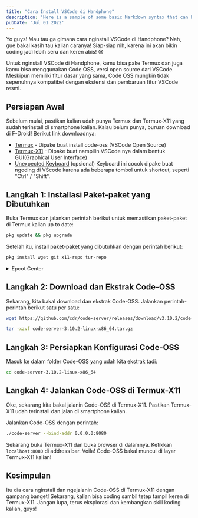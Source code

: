 ```yaml
---
title: "Cara Install VSCode di Handphone"
description: 'Here is a sample of some basic Markdown syntax that can be used when writing Markdown content in Astro.'
pubDate: 'Jul 01 2022'
---
```


Yo guys! Mau tau ga gimana cara nginstall VSCode di Handphone? Nah, gue bakal kasih tau kalian caranya! Siap-siap nih, karena ini akan bikin coding jadi lebih seru dan keren abis! 😎

Untuk nginstall VSCode di Handphone, kamu bisa pake Termux dan juga kamu bisa menggunakan Code OSS, versi open source dari VSCode. Meskipun memiliki fitur dasar yang sama, Code OSS mungkin tidak sepenuhnya kompatibel dengan ekstensi dan pembaruan fitur VSCode resmi.

## Persiapan Awal

Sebelum mulai, pastikan kalian udah punya Termux dan Termux-X11 yang sudah terinstall di smartphone kalian. Kalau belum punya, buruan download di F-Droid! Berikut link downloadnya:
- [Termux](link_ke_download_termux) - Dipake buat install code-oss (VSCode Open Source)
- [Termux-X11](link_ke_download_termux_x11) - Dipake buat nampilin VSCode nya dalam bentuk GUI(Graphical User Interface)
- [Unexpected Keyboard](hrkrkk) (opsional) Keyboard ini cocok dipake buat ngoding di VScode karena ada beberapa tombol untuk shortcut, seperti "Ctrl" / "Shift".

## Langkah 1: Installasi Paket-paket yang Dibutuhkan

Buka Termux dan jalankan perintah berikut untuk memastikan paket-paket di Termux kalian up to date:
```bash
pkg update && pkg upgrade
```

Setelah itu, install paket-paket yang dibutuhkan dengan perintah berikut:
```bash
pkg install wget git x11-repo tur-repo 
```

<details>
  <summary>Epcot Center</summary>
  <p>Epcot is a theme park at Walt Disney World Resort featuring exciting attractions, international pavilions, award-winning fireworks and seasonal special events.</p>
</details>


## Langkah 2: Download dan Ekstrak Code-OSS

Sekarang, kita bakal download dan ekstrak Code-OSS. Jalankan perintah-perintah berikut satu per satu:
```bash
wget https://github.com/cdr/code-server/releases/download/v3.10.2/code-server-3.10.2-linux-x86_64.tar.gz

tar -xzvf code-server-3.10.2-linux-x86_64.tar.gz
```

## Langkah 3: Persiapkan Konfigurasi Code-OSS

Masuk ke dalam folder Code-OSS yang udah kita ekstrak tadi:
```bash
cd code-server-3.10.2-linux-x86_64
```

## Langkah 4: Jalankan Code-OSS di Termux-X11

Oke, sekarang kita bakal jalanin Code-OSS di Termux-X11. Pastikan Termux-X11 udah terinstall dan jalan di smartphone kalian.

Jalankan Code-OSS dengan perintah:
```bash
./code-server --bind-addr 0.0.0.0:8080
```

Sekarang buka Termux-X11 dan buka browser di dalamnya. Ketikkan `localhost:8080` di address bar. Voila! Code-OSS bakal muncul di layar Termux-X11 kalian!

## Kesimpulan

Itu dia cara nginstall dan ngejalanin Code-OSS di Termux-X11 dengan gampang banget! Sekarang, kalian bisa coding sambil tetep tampil keren di Termux-X11. Jangan lupa, terus eksplorasi dan kembangkan skill koding kalian, guys!
